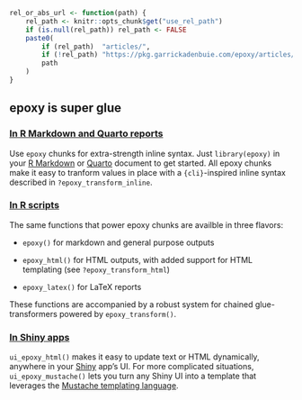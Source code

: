 ```r
rel_or_abs_url <- function(path) {
	rel_path <- knitr::opts_chunk$get("use_rel_path")
	if (is.null(rel_path)) rel_path <- FALSE
	paste0(
		if (rel_path)  "articles/",
		if (!rel_path) "https://pkg.garrickadenbuie.com/epoxy/articles/",
		path
	)
}
```

[glue]: https://glue.tidyverse.org
[shiny]: https://shiny.posit.co/
[rmarkdown]: https://rmarkdown.rstudio.com
[quarto]: https://quarto.org
[mustache]: https://mustache.github.io
[epoxy-report]: `r rel_or_abs_url("epoxy-report.html")`
[epoxy-script]: `r rel_or_abs_url("epoxy-script.html")`
[epoxy-shiny]: `r rel_or_abs_url("epoxy-shiny.html")`

## epoxy is super glue

### [In R Markdown and Quarto reports][epoxy-report]

Use `epoxy` chunks for extra-strength inline syntax.
Just `library(epoxy)`
in your [R Markdown][rmarkdown] or [Quarto][quarto]
document to get started.
All epoxy chunks make it easy to tranform values in place
with a `{cli}`-inspired inline syntax
described in `?epoxy_transform_inline`.

### [In R scripts][epoxy-script]

The same functions that power epoxy chunks are availble in three flavors:

* `epoxy()` for markdown and general purpose outputs

* `epoxy_html()` for HTML outputs, with added support for HTML templating
	(see `?epoxy_transform_html`)

* `epoxy_latex()` for LaTeX reports

These functions are accompanied by
a robust system for chained glue-transformers
powered by `epoxy_transform()`.

### [In Shiny apps][epoxy-shiny]

`ui_epoxy_html()` makes it easy to update text or HTML dynamically,
anywhere in your [Shiny][shiny] app's UI.
For more complicated situations,
`ui_epoxy_mustache()` lets you turn any Shiny UI
into a template that leverages the [Mustache templating language][mustache].
